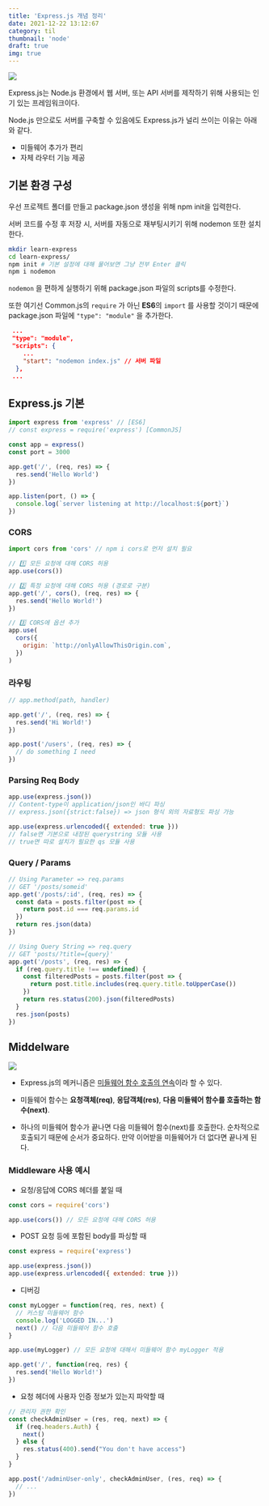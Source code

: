 ```yaml
---
title: 'Express.js 개념 정리'
date: 2021-12-22 13:12:67
category: til
thumbnail: 'node'
draft: true
img: true
---
```



![](https://i.imgur.com/NA4Ua8z.png)

Express.js는 Node.js 환경에서 웹 서버, 또는 API 서버를 제작하기 위해 사용되는 인기 있는 프레임워크이다.

Node.js 만으로도 서버를 구축할 수 있음에도 Express.js가 널리 쓰이는 이유는 아래와 같다.

- 미들웨어 추가가 편리
- 자체 라우터 기능 제공

## 기본 환경 구성

우선 프로젝트 폴더를 만들고 package.json 생성을 위해 npm init을 입력한다.

서버 코드를 수정 후 저장 시, 서버를 자동으로 재부팅시키기 위해 nodemon 또한 설치한다.

```bash
mkdir learn-express
cd learn-express/
npm init # 기본 설정에 대해 물어보면 그냥 전부 Enter 클릭
npm i nodemon
```

`nodemon` 을 편하게 실행하기 위해 package.json 파일의 scripts를 수정한다.

또한 여기선 Common.js의 `require` 가 아닌 **ES6**의 `import` 를 사용할 것이기 때문에 package.json 파일에 `"type": "module"` 을 추가한다.

```json
 ...
 "type": "module",
 "scripts": {
    ...
    "start": "nodemon index.js" // 서버 파일
  },
 ...
```

## Express.js 기본

```js
import express from 'express' // [ES6]
// const express = require('express') [CommonJS]

const app = express()
const port = 3000

app.get('/', (req, res) => {
  res.send('Hello World')
})

app.listen(port, () => {
  console.log(`server listening at http://localhost:${port}`)
})
```

### CORS

```js
import cors from 'cors' // npm i cors로 먼저 설치 필요

// 1️⃣ 모든 요청에 대해 CORS 허용
app.use(cors())

// 2️⃣ 특정 요청에 대해 CORS 허용 (경로로 구분)
app.get('/', cors(), (req, res) => {
  res.send('Hello World!')
})

// 3️⃣ CORS에 옵션 추가
app.use(
  cors({
    origin: `http://onlyAllowThisOrigin.com`,
  })
)
```

### 라우팅

```js
// app.method(path, handler)

app.get('/', (req, res) => {
  res.send('Hi World!')
})

app.post('/users', (req, res) => {
  // do something I need
})
```

### Parsing Req Body

```js
app.use(express.json())
// Content-type이 application/json인 바디 파싱
// express.json({strict:false}) => json 형식 외의 자료형도 파싱 가능

app.use(express.urlencoded({ extended: true }))
// false면 기본으로 내장된 querystring 모듈 사용
// true면 따로 설치가 필요한 qs 모듈 사용
```

### Query / Params

```js
// Using Parameter => req.params
// GET '/posts/someid'
app.get('/posts/:id', (req, res) => {
  const data = posts.filter(post => {
    return post.id === req.params.id
  })
  return res.json(data)
})

// Using Query String => req.query
// GET 'posts/?title={query}'
app.get('/posts', (req, res) => {
  if (req.query.title !== undefined) {
    const filteredPosts = posts.filter(post => {
      return post.title.includes(req.query.title.toUpperCase())
    })
    return res.status(200).json(filteredPosts)
  }
  res.json(posts)
})
```

## Middelware

![](https://i.imgur.com/5sdNYMo.jpeg)

- Express.js의 메커니즘은 <u>미들웨어 함수 호출의 연속</u>이라 할 수 있다.

- 미들웨어 함수는 **요청객체(req)**, **응답객체(res)**, **다음 미들웨어 함수를 호출하는 함수(next)**.

- 하나의 미들웨어 함수가 끝나면 다음 미들웨어 함수(next)를 호출한다. 순차적으로 호출되기 때문에 순서가 중요하다. 만약 이어받을 미들웨어가 더 없다면 끝나게 된다.

### Middleware 사용 예시

- 요청/응답에 CORS 헤더를 붙일 때

```js
const cors = require('cors')

app.use(cors()) // 모든 요청에 대해 CORS 허용
```

- POST 요청 등에 포함된 body를 파싱할 때

```js
const express = require('express')

app.use(express.json())
app.use(express.urlencoded({ extended: true }))
```

- 디버깅

```js
const myLogger = function(req, res, next) {
  // 커스텀 미들웨어 함수
  console.log('LOGGED IN...')
  next() // 다음 미들웨어 함수 호출
}

app.use(myLogger) // 모든 요청에 대해서 미들웨어 함수 myLogger 적용

app.get('/', function(req, res) {
  res.send('Hello World!')
})
```

- 요청 헤더에 사용자 인증 정보가 있는지 파악할 때

```js
// 관리자 권한 확인
const checkAdminUser = (res, req, next) => {
  if (req.headers.Auth) {
    next()
  } else {
    res.status(400).send("You don't have access")
  }
}

app.post('/adminUser-only', checkAdminUser, (res, req) => {
  // ...
})
```

